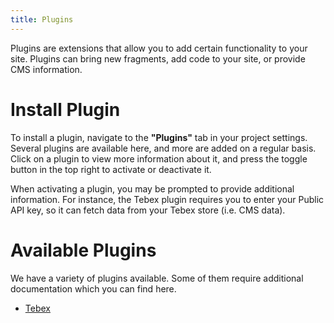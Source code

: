 ```yaml
---
title: Plugins
---
```


Plugins are extensions that allow you to add certain functionality to your site. Plugins can bring new fragments, add code to your site, or provide CMS information.

# Install Plugin
To install a plugin, navigate to the **"Plugins"** tab in your project settings. Several plugins are available here, and more are added on a regular basis. Click on a plugin to view more information about it, and press the toggle button in the top right to activate or deactivate it.

When activating a plugin, you may be prompted to provide additional information. For instance, the Tebex plugin requires you to enter your Public API key, so it can fetch data from your Tebex store (i.e. CMS data).

# Available Plugins
We have a variety of plugins available. Some of them require additional documentation which you can find here.
* [Tebex](/plugins/tebex)